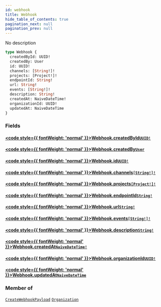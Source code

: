 ```yaml
---
id: webhook
title: Webhook
hide_table_of_contents: true
pagination_next: null
pagination_prev: null
---
```








No description

```graphql
type Webhook {
  createdById: UUID!
  createdBy: User
  id: UUID!
  channels: [String!]!
  projects: [Project!]!
  endpointId: String!
  url: String!
  events: [String!]!
  description: String!
  createdAt: NaiveDateTime!
  organizationId: UUID!
  updatedAt: NaiveDateTime
}
```


### Fields

#### [<code style={{ fontWeight: 'normal' }}>Webhook.<b>createdById</b></code>](#)<Bullet />[`UUID!`](/api/scalars/uuid) <Badge class="secondary" text="non-null"/> <Badge class="secondary" text="scalar"/>
> 
> 

#### [<code style={{ fontWeight: 'normal' }}>Webhook.<b>createdBy</b></code>](#)<Bullet />[`User`](/api/objects/user) <Badge class="secondary" text="object"/>
> 
> 

#### [<code style={{ fontWeight: 'normal' }}>Webhook.<b>id</b></code>](#)<Bullet />[`UUID!`](/api/scalars/uuid) <Badge class="secondary" text="non-null"/> <Badge class="secondary" text="scalar"/>
> 
> 

#### [<code style={{ fontWeight: 'normal' }}>Webhook.<b>channels</b></code>](#)<Bullet />[`[String!]!`](/api/scalars/string) <Badge class="secondary" text="non-null"/> <Badge class="secondary" text="scalar"/>
> 
> 

#### [<code style={{ fontWeight: 'normal' }}>Webhook.<b>projects</b></code>](#)<Bullet />[`[Project!]!`](/api/objects/project) <Badge class="secondary" text="non-null"/> <Badge class="secondary" text="object"/>
> 
> 

#### [<code style={{ fontWeight: 'normal' }}>Webhook.<b>endpointId</b></code>](#)<Bullet />[`String!`](/api/scalars/string) <Badge class="secondary" text="non-null"/> <Badge class="secondary" text="scalar"/>
> 
> 

#### [<code style={{ fontWeight: 'normal' }}>Webhook.<b>url</b></code>](#)<Bullet />[`String!`](/api/scalars/string) <Badge class="secondary" text="non-null"/> <Badge class="secondary" text="scalar"/>
> 
> 

#### [<code style={{ fontWeight: 'normal' }}>Webhook.<b>events</b></code>](#)<Bullet />[`[String!]!`](/api/scalars/string) <Badge class="secondary" text="non-null"/> <Badge class="secondary" text="scalar"/>
> 
> 

#### [<code style={{ fontWeight: 'normal' }}>Webhook.<b>description</b></code>](#)<Bullet />[`String!`](/api/scalars/string) <Badge class="secondary" text="non-null"/> <Badge class="secondary" text="scalar"/>
> 
> 

#### [<code style={{ fontWeight: 'normal' }}>Webhook.<b>createdAt</b></code>](#)<Bullet />[`NaiveDateTime!`](/api/scalars/naive-date-time) <Badge class="secondary" text="non-null"/> <Badge class="secondary" text="scalar"/>
> 
> 

#### [<code style={{ fontWeight: 'normal' }}>Webhook.<b>organizationId</b></code>](#)<Bullet />[`UUID!`](/api/scalars/uuid) <Badge class="secondary" text="non-null"/> <Badge class="secondary" text="scalar"/>
> 
> 

#### [<code style={{ fontWeight: 'normal' }}>Webhook.<b>updatedAt</b></code>](#)<Bullet />[`NaiveDateTime`](/api/scalars/naive-date-time) <Badge class="secondary" text="scalar"/>
> 
> 



### Member of

[`CreateWebhookPayload`](/api/objects/create-webhook-payload)  <Badge class="secondary" text="object"/><Bullet />[`Organization`](/api/objects/organization)  <Badge class="secondary" text="object"/>



